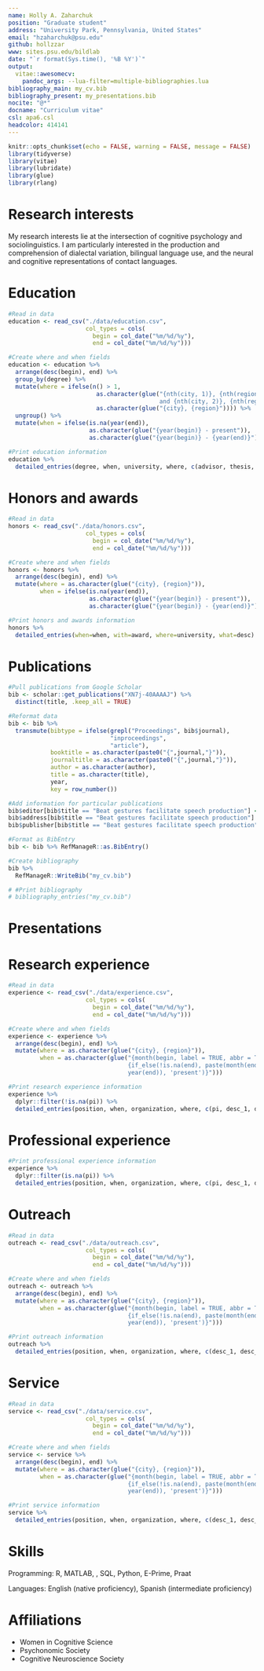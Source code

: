 ```yaml
---
name: Holly A. Zaharchuk
position: "Graduate student"
address: "University Park, Pennsylvania, United States"
email: "hzaharchuk@psu.edu"
github: hollzzar
www: sites.psu.edu/bildlab
date: "`r format(Sys.time(), '%B %Y')`"
output: 
  vitae::awesomecv:
    pandoc_args: --lua-filter=multiple-bibliographies.lua
bibliography_main: my_cv.bib
bibliography_present: my_presentations.bib
nocite: "@*"
docname: "Curriculum vitae"
csl: apa6.csl
headcolor: 414141
---
```


```r
knitr::opts_chunk$set(echo = FALSE, warning = FALSE, message = FALSE)
library(tidyverse)
library(vitae)
library(lubridate)
library(glue)
library(rlang)
```

# Research interests

My research interests lie at the intersection of cognitive psychology and sociolinguistics. I am particularly interested in the production and comprehension of dialectal variation, bilingual language use, and the neural and cognitive representations of contact languages.

# Education

```r
#Read in data
education <- read_csv("./data/education.csv",
                      col_types = cols(
                        begin = col_date("%m/%d/%y"),
                        end = col_date("%m/%d/%y")))

#Create where and when fields
education <- education %>%
  arrange(desc(begin), end) %>%
  group_by(degree) %>%
  mutate(where = ifelse(n() > 1,
                         as.character(glue("{nth(city, 1)}, {nth(region, 1)}, {nth(country,1)} 
                                           and {nth(city, 2)}, {nth(region, 2)}, {nth(country,2)}")),
                         as.character(glue("{city}, {region}")))) %>% 
  ungroup() %>%
  mutate(when = ifelse(is.na(year(end)),
                       as.character(glue("{year(begin)} - present")),
                       as.character(glue("{year(begin)} - {year(end)}"))))

#Print education information
education %>% 
  detailed_entries(degree, when, university, where, c(advisor, thesis, award_1, award_2), .protect = FALSE)
```

# Honors and awards

```r
#Read in data
honors <- read_csv("./data/honors.csv",
                      col_types = cols(
                        begin = col_date("%m/%d/%y"),
                        end = col_date("%m/%d/%y")))

#Create where and when fields
honors <- honors %>%
  arrange(desc(begin), end) %>%
  mutate(where = as.character(glue("{city}, {region}")),
         when = ifelse(is.na(year(end)),
                       as.character(glue("{year(begin)} - present")),
                       as.character(glue("{year(begin)} - {year(end)}"))))

#Print honors and awards information
honors %>% 
  detailed_entries(when=when, with=award, where=university, what=desc)
```

# Publications

```r
#Pull publications from Google Scholar
bib <- scholar::get_publications("XN7j-40AAAAJ") %>%
  distinct(title, .keep_all = TRUE)

#Reformat data
bib <- bib %>%
  transmute(bibtype = ifelse(grepl("Proceedings", bib$journal),
                             "inproceedings",
                             "article"),
            booktitle = as.character(paste0("{",journal,"}")),
            journaltitle = as.character(paste0("{",journal,"}")),
            author = as.character(author),
            title = as.character(title),
            year,
            key = row_number())

#Add information for particular publications
bib$editor[bib$title == "Beat gestures facilitate speech production"] <- "P Bello and M Guarini and M McShane and B Scassellati"
bib$address[bib$title == "Beat gestures facilitate speech production"] <- "Red Hook, NY"
bib$publisher[bib$title == "Beat gestures facilitate speech production"] <- "Curran Associates"

#Format as BibEntry
bib <- bib %>% RefManageR::as.BibEntry()

#Create bibliography
bib %>% 
  RefManageR::WriteBib("my_cv.bib")

# #Print bibliography
# bibliography_entries("my_cv.bib")
```

\setlength{\parindent}{-0.2in}
\setlength{\leftskip}{0.2in}
\noindent

::: {#refs_main}
:::

# Presentations

\setlength{\parindent}{-0.2in}
\setlength{\leftskip}{0.2in}
\noindent

::: {#refs_present}
:::

# Research experience

```r
#Read in data
experience <- read_csv("./data/experience.csv",
                      col_types = cols(
                        begin = col_date("%m/%d/%y"),
                        end = col_date("%m/%d/%y")))

#Create where and when fields
experience <- experience %>%
  arrange(desc(begin), end) %>%
  mutate(where = as.character(glue("{city}, {region}")),
         when = as.character(glue("{month(begin, label = TRUE, abbr = TRUE)} {year(begin)} - 
                                  {if_else(!is.na(end), paste(month(end, label = TRUE, abbr = TRUE), 
                                  year(end)), 'present')}")))

#Print research experience information
experience %>% 
  dplyr::filter(!is.na(pi)) %>%
  detailed_entries(position, when, organization, where, c(pi, desc_1, desc_2), .protect = FALSE)
```

# Professional experience

```r
#Print professional experience information
experience %>% 
  dplyr::filter(is.na(pi)) %>%
  detailed_entries(position, when, organization, where, c(pi, desc_1, desc_2), .protect = FALSE)
```

# Outreach

```r
#Read in data
outreach <- read_csv("./data/outreach.csv",
                      col_types = cols(
                        begin = col_date("%m/%d/%y"),
                        end = col_date("%m/%d/%y")))

#Create where and when fields
outreach <- outreach %>%
  arrange(desc(begin), end) %>%
  mutate(where = as.character(glue("{city}, {region}")),
         when = as.character(glue("{month(begin, label = TRUE, abbr = TRUE)} {year(begin)} - 
                                  {if_else(!is.na(end), paste(month(end, label = TRUE, abbr = TRUE), 
                                  year(end)), 'present')}")))

#Print outreach information
outreach %>% 
  detailed_entries(position, when, organization, where, c(desc_1, desc_2), .protect = FALSE)
```

# Service

```r
#Read in data
service <- read_csv("./data/service.csv",
                      col_types = cols(
                        begin = col_date("%m/%d/%y"),
                        end = col_date("%m/%d/%y")))

#Create where and when fields
service <- service %>%
  arrange(desc(begin), end) %>%
  mutate(where = as.character(glue("{city}, {region}")),
         when = as.character(glue("{month(begin, label = TRUE, abbr = TRUE)} {year(begin)} - 
                                  {if_else(!is.na(end), paste(month(end, label = TRUE, abbr = TRUE), 
                                  year(end)), 'present')}")))

#Print service information
service %>% 
  detailed_entries(position, when, organization, where, c(desc_1, desc_2))
```

# Skills

Programming: R, MATLAB, \LaTeX, SQL, Python, E-Prime, Praat

Languages: English (native proficiency), Spanish (intermediate proficiency)

# Affiliations

- Women in Cognitive Science
- Psychonomic Society
- Cognitive Neuroscience Society
